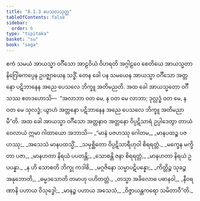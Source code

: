 ```yaml
---
title: "8.1.3 ပေသလသုတ္တ"
tableOfContents: false
sidebar:
  order: 6
type: "tipitaka"
basket: "su"
book: "saga"
---
```



<DynamicBreadcrumb />

<Division number="211" book="saga">

<Paragraph number="1312" book="saga">
ဧကံ သမယံ အာယသ္မာ ဝင်္ဂီသော အာဠဝိယံ ဝိဟရတိ အဂ္ဂါဠဝေ စေတိယေ အာယသ္မတာ နိဂြေါဓကပ္ပေန ဥပဇ္ဈာယေန သဒ္ဓိံ. တေန ခေါ ပန သမယေန အာယသ္မာ ဝင်္ဂီသော အတ္တနော ပဋိဘာနေန အညေ ပေသလေ ဘိက္ခူ အတိမညတိ. အထ ခေါ အာယသ္မတော ဝင်္ဂီသဿ ဧတဒဟောသိ—  “အလာဘာ ဝတ မေ, န ဝတ မေ လာဘာ; ဒုလ္လဒ္ဓံ ဝတ မေ, န ဝတ မေ သုလဒ္ဓံ; ယွာဟံ အတ္တနော ပဋိဘာနေန အညေ ပေသလေ ဘိက္ခူ အတိမညာမီ”တိ. အထ ခေါ အာယသ္မာ ဝင်္ဂီသော အတ္တနာဝ အတ္တနော ဝိပ္ပဋိသာရံ ဥပ္ပါဒေတွာ တာယံ ဝေလာယံ ဣမာ ဂါထာယော အဘာသိ—
</Paragraph>

<Paragraph number="1313" type="verses" book="saga">
_“မာနံ ပဇဟဿု ဂေါတမ,_  
_မာနပထဉ္စ ပဇဟဿု;_  
_အသေသံ မာနပထသ္မိံ,_  
_သမုစ္ဆိတော ဝိပ္ပဋိသာရီဟုဝါ စိရရတ္တံ._  

</Paragraph>

<Paragraph number="1314" type="verses" book="saga">
_မက္ခေန မက္ခိတာ ပဇာ,_  
_မာနဟတာ နိရယံ ပပတန္တိ;_  
_သောစန္တိ ဇနာ စိရရတ္တံ,_  
_မာနဟတာ နိရယံ ဥပပန္နာ._  

</Paragraph>

<Paragraph number="1315" type="verses" book="saga">
_န ဟိ သောစတိ ဘိက္ခု ကဒါစိ,_  
_မဂ္ဂဇိနော သမ္မာပဋိပန္နော;_  
_ကိတ္တိဉ္စ သုခဉ္စ အနုဘောတိ,_  
_ဓမ္မဒသောတိ တမာဟု ပဟိတတ္တံ._  

</Paragraph>

<Paragraph number="1316" type="verses" book="saga">
_တသ္မာ အခိလောဓ ပဓာနဝါ,_  
_နီဝရဏာနိ ပဟာယ ဝိသုဒ္ဓေါ;_  
_မာနဉ္စ ပဟာယ အသေသံ,_  
_ဝိဇ္ဇာယန္တကရော သမိတာဝီ”တိ._
</Paragraph>
</Division>